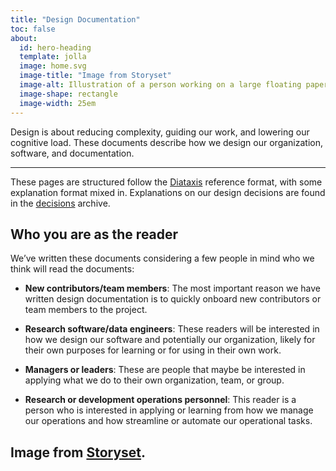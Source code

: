 ```yaml
---
title: "Design Documentation"
toc: false
about:
  id: hero-heading
  template: jolla
  image: home.svg
  image-title: "Image from Storyset"
  image-alt: Illustration of a person working on a large floating paper that has a blueprint on it.
  image-shape: rectangle
  image-width: 25em
---
```


<!-- This style is to make the image fit more nicely on the screen. -->
```{=html}
<style>
#quarto-content {
  padding-top: 0;
}
div.quarto-about-jolla {
  margin-top: 0%;
}
div.quarto-about-jolla .about-image {
  margin-bottom: -5%;
}
</style>
```

::: {#hero-heading}
Design is about reducing complexity, guiding our work, and lowering our
cognitive load. These documents describe how we design our organization,
software, and documentation.
:::

<hr>

::: {.callout-tip appearance="default"}
These pages are structured follow the [Diataxis](https://diataxis.fr)
reference format, with some explanation format mixed in. Explanations on
our design decisions are found in the
[decisions](https://decisions.seedcase-project.org/) archive.
:::

## Who you are as the reader

We've written these documents considering a few people in mind who we
think will read the documents:

-   **New contributors/team members**: The most important reason we have
    written design documentation is to quickly onboard new contributors
    or team members to the project.

-   **Research software/data engineers**: These readers will be
    interested in how we design our software and potentially our
    organization, likely for their own purposes for learning or for
    using in their own work.

-   **Managers or leaders**: These are people that maybe be interested
    in applying what we do to their own organization, team, or group.

-   **Research or development operations personnel**: This reader is a
    person who is interested in applying or learning from how we manage
    our operations and how streamline or automate our operational tasks.

## Image from [Storyset](https://storyset.com/). {.appendix}
